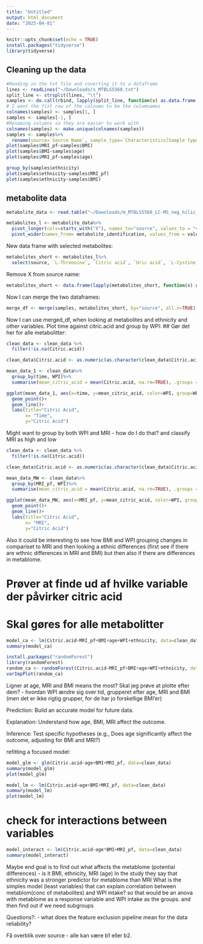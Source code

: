 ```yaml
---
title: "Untitled"
output: html_document
date: "2025-04-01"
---
```


```r
knitr::opts_chunk$set(echo = TRUE)
install.packages("tidyverse")
library(tidyverse)
```

 
## Cleaning up the data
```r
#Reading in the txt file and coverting it to a dataframe
lines <- readLines("~/Downloads/s_MTBLS5568.txt")
split_line <- strsplit(lines, "\t")
samples <- do.call(rbind, lapply(split_line, function(x) as.data.frame(t(x), stringAsFactor=FALSE)))
# I want the fist row of the coloumn to be the columnames
colnames(samples) <- samples[1, ]
samples <- samples[-1, ]
#Renaming columns so they are easier to work with
colnames(samples) <- make.unique(colnames(samples))
samples <- samples%>%
  rename(source=`Source Name`, sample_type=`Characteristics[Sample type]`, sample_name=`Sample Name`, ethnicity=`Factor Value[Ethnic group]`, WPI=`Factor Value[WPI]`, time=`Factor Value[Time]`, participant_id=`Comment[Participant ID]`, age=`Factor Value[Age]`, BMI=`Factor Value[BMI]`, MRI_pf=`Factor Value[MRI pancreas fat]`)
plot(samples$MRI_pf~samples$BMI)
plot(samples$BMI~samples$age)
plot(samples$MRI_pf~samples$age)
```
```r
group_by(samples$ethnicity)
plot(samples$ethnicity~samples$MRI_pf)
plot(samples$ethnicity~samples$BMI)
```

## metabolite data 

```r
metabolite_data <- read.table("~/Downloads/m_MTBLS5568_LC-MS_neg_hilic_metabolite_profiling_v2_maf.tsv", header = TRUE, sep="\t")
```

```r
metabolites_l <- metabolite_data%>%
  pivot_longer(cols=starts_with("X"), names_to="source", values_to = "value")%>%
  pivot_wider(names_from= metabolite_identification, values_from = value)
```

New data frame with selected metabolites: 
```r
metabolites_short <- metabolites_l%>%
  select(source, `L-Threonine`, `Citric acid`, `Uric acid`, `L-Cystine`, `L-Tyrosine`, `L-Histidine`)
```
Remove X from source name: 
```r
metabolites_short <- data.frame(lapply(metabolites_short, function(x) gsub("^X", "", x)))
```

Now I can merge the two dataframes: 
```r
merge_df <- merge(samples, metabolites_short, by="source", all.x=TRUE)
```

Now I can use merged_df, when looking at metabolites and ethnicity and other variables. 
Plot time against citric.acid and group by WPI:
## Gør det her for alle metabolitter: 

```r
clean_data <- clean_data %>%
  filter(!is.na(Citric.acid))

clean_data$Citric.acid <- as.numeric(as.character(clean_data$Citric.acid))

mean_data_1 <- clean_data%>%
  group_by(time, WPI)%>%
  summarise(mean_citric_acid = mean(Citric.acid, na.rm=TRUE), .groups = "drop")

ggplot(mean_data_1, aes(x=time, y=mean_citric_acid, color=WPI, group=WPI))+
  geom_point()+
  geom_line()+
  labs(title="Citric Acid", 
       x= "Time", 
       y="Citric Acid")
```
Might want to group by both WPI and MRI - how do I do that?
and classify MRI as high and low 

```r
clean_data <- clean_data %>%
  filter(!is.na(Citric.acid))

clean_data$Citric.acid <- as.numeric(as.character(clean_data$Citric.acid))

mean_data_MW <- clean_data%>%
  group_by(MRI_pf, WPI)%>%
  summarise(mean_citric_acid = mean(Citric.acid, na.rm=TRUE), .groups = "drop")

ggplot(mean_data_MW, aes(x=MRI_pf, y=mean_citric_acid, color=WPI, group=WPI))+
  geom_point()+
  geom_line()+
  labs(title="Citric Acid", 
       x= "MRI", 
       y="Citric Acid")

```


Also it could be interesting to see how BMI and WPI grouping changes in compariset to MRI
and then looking a ethnic differences (first see if there are wthnic differences in MRI and BMI) but then also if there are differences in metablome. 

# Prøver at finde ud af hvilke variable der påvirker citric acid 
# Skal gøres for alle metabolitter 
```r
model_ca <- lm(Citric.acid~MRI_pf+BMI+age+WPI+ethnicity, data=clean_data)
summary(model_ca)
```

```r
install.packages("randomForest")
library(randomForest)
random_ca <- randomForest(Citric.acid~MRI_pf+BMI+age+WPI+ethnicity, data=clean_data)
varImpPlot(random_ca)
```

Ligner at age, MRI and BMI means the most? 
Skal jeg prøve at plotte efter dem? - hvordan WPI ændre sig over tid, grupperet efter age, MRI and BMI (men det er ikke rigtig grupper, for de har jo forskellige BMI'er)

Prediction: Build an accurate model for future data.

Explanation: Understand how age, BMI, MRI affect the outcome.

Inference: Test specific hypotheses (e.g., Does age significantly affect the outcome, adjusting for BMI and MRI?)

refitting a focused model: 
```r
model_glm <- glm(Citric.acid~age+BMI+MRI_pf, data=clean_data)
summary(model_glm)
plot(model_glm)
```

```r
model_lm <- lm(Citric.acid~age+BMI+MRI_pf, data=clean_data)
summary(model_lm)
plot(model_lm)
```
# check for interactions between variables 
```r
model_interact <- lm(Citric.acid~age*BMI+MRI_pf, data=clean_data)
summary(model_interact)
```

Maybe end goal is to find out what affects the metablome (potential differences) - is it BMI, ethnicity, MRI (age)
In the study they say that ethnicity was a stronger predictor for metablome than MRI
What is the simples model (least variables) that can explain correlation between metablom(conc of metabolites) and WPI intake? so that would be an anova with metablome as a response variable and WPI intake as the groups. and then find out if we need subgroups

Questions?: 
- what does the feature exclusion pipeline mean for the data reliability? 

Få overblik over source - alle kan være b1 eller b2.  